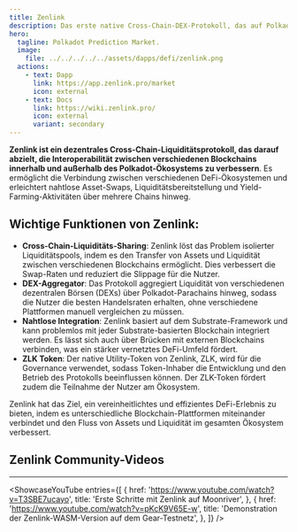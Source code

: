 ```yaml
---
title: Zenlink
description: Das erste native Cross-Chain-DEX-Protokoll, das auf Polkadot basiert.
hero:
  tagline: Polkadot Prediction Market.
  image: 
    file: ../../../../../assets/dapps/defi/zenlink.png
  actions:
    - text: Dapp
      link: https://app.zenlink.pro/market
      icon: external
    - text: Docs
      link: https://wiki.zenlink.pro/
      icon: external
      variant: secondary
---
```



**Zenlink ist ein dezentrales Cross-Chain-Liquiditätsprotokoll, das darauf abzielt, die Interoperabilität zwischen verschiedenen Blockchains innerhalb und außerhalb des Polkadot-Ökosystems zu verbessern**. Es ermöglicht die Verbindung zwischen verschiedenen DeFi-Ökosystemen und erleichtert nahtlose Asset-Swaps, Liquiditätsbereitstellung und Yield-Farming-Aktivitäten über mehrere Chains hinweg.

## **Wichtige Funktionen von Zenlink:**
- **Cross-Chain-Liquiditäts-Sharing**: Zenlink löst das Problem isolierter Liquiditätspools, indem es den Transfer von Assets und Liquidität zwischen verschiedenen Blockchains ermöglicht. Dies verbessert die Swap-Raten und reduziert die Slippage für die Nutzer.
- **DEX-Aggregator**: Das Protokoll aggregiert Liquidität von verschiedenen dezentralen Börsen (DEXs) über Polkadot-Parachains hinweg, sodass die Nutzer die besten Handelsraten erhalten, ohne verschiedene Plattformen manuell vergleichen zu müssen.
- **Nahtlose Integration**: Zenlink basiert auf dem Substrate-Framework und kann problemlos mit jeder Substrate-basierten Blockchain integriert werden. Es lässt sich auch über Brücken mit externen Blockchains verbinden, was ein stärker vernetztes DeFi-Umfeld fördert.
- **ZLK Token**: Der native Utility-Token von Zenlink, ZLK, wird für die Governance verwendet, sodass Token-Inhaber die Entwicklung und den Betrieb des Protokolls beeinflussen können. Der ZLK-Token fördert zudem die Teilnahme der Nutzer am Ökosystem.

Zenlink hat das Ziel, ein vereinheitlichtes und effizientes DeFi-Erlebnis zu bieten, indem es unterschiedliche Blockchain-Plattformen miteinander verbindet und den Fluss von Assets und Liquidität im gesamten Ökosystem verbessert.

 ## Zenlink Community-Videos
------------
<ShowcaseYouTube
  entries={[
    {
      href: 'https://www.youtube.com/watch?v=T3SBE7ucayo',
      title: 'Erste Schritte mit Zenlink auf Moonriver',
    },
        {
        href: 'https://www.youtube.com/watch?v=pKcK9V65E-w',
      title: 'Demonstration der Zenlink-WASM-Version auf dem Gear-Testnetz',
    },
  ]} />